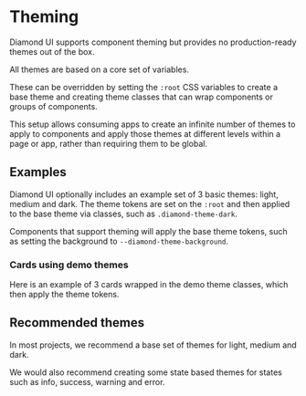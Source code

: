 
<Meta title="Docs/Theming" />

# Theming

Diamond UI supports component theming but provides no production-ready themes out of the box.

All themes are based on a core set of variables.

<docs-token-table code={theme}></docs-token-table>

These can be overridden by setting the `:root` CSS variables to create a base theme and creating theme classes that can wrap components or groups of components.

This setup allows consuming apps to create an infinite number of themes to apply to components and apply those themes at different levels within a page or app, rather than requiring them to be global.

## Examples

Diamond UI optionally includes an example set of 3 basic themes: light, medium and dark. The theme tokens are set on the `:root` and then applied to the base theme via classes, such as `.diamond-theme-dark`.

Components that support theming will apply the base theme tokens, such as setting the background to `--diamond-theme-background`.

<docs-token-table code={themes}></docs-token-table>

### Cards using demo themes

Here is an example of 3 cards wrapped in the demo theme classes, which then apply the theme tokens.

<Canvas of={ThemingStories.Theming} />

## Recommended themes

In most projects, we recommend a base set of themes for light, medium and dark.

We would also recommend creating some state based themes for states such as info, success, warning and error.
